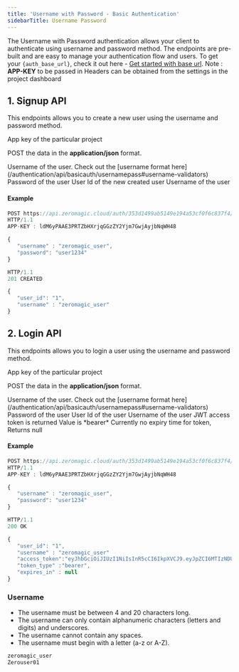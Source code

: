 ```yaml
--- 
title: 'Username with Password - Basic Authentication' 
sidebarTitle: Username Password
---
```



The Username with Password authentication allows your client to authenticate using username and password method. The endpoints are pre-built and are easy to manage your authentication flow and users. To get your `{auth_base_url}`, check it out here - [Get started with base url](/authentication/api/generalinfo#get-started-with-base-url).
<Info>
Note : **APP-KEY** to be passed in Headers can be obtained from the settings in the project dashboard
</Info>

## 1. Signup API

This endpoints allows you to create a new user using the username and password method.

  <Accordion title="Endpoint" defaultOpen="true">
<ParamField path="POST" type="{auth_base_url}/username-password-signup" />
  </Accordion>


  <Accordion title="Header">
<ParamField query="APP-KEY" type="string"  required>
  App key of the particular project
</ParamField>
  </Accordion>
 

  <Accordion title="Body Data" >

POST the data in the **application/json** format.

<ParamField body="username" type="string" required>
  Username of the user. Check out the [username format here](/authentication/api/basicauth/usernamepass#username-validators)
</ParamField>

<ParamField body="password" type="string" required>
  Password of the user
  </ParamField>

  </Accordion>

 
   <Accordion title="Response Body Data">
 <ResponseField name="user_id" type="string">
  User Id of the new created user 
</ResponseField>

<ResponseField name="username" type="string">
  Username of the user
</ResponseField> 
 
  </Accordion>
 
#### Example

```jsx Request
POST https://api.zeromagic.cloud/auth/353d1499ab5149e194a53cf0f6c837f4/development/username-password-signup 
HTTP/1.1
APP-KEY : ldM6yPAAE3PRTZbHXrjqGGzZY2Yjm7GwjAyjbNqWH48

{
   "username" : "zeromagic_user",
   "password": "user1234"
}
```
 
```jsx Response
HTTP/1.1 
201 CREATED

{
   "user_id": "1",
   "username" : "zeromagic_user"
}
```

## 2. Login API

This endpoints allows you to login a user using the username and password method.

  <Accordion title="Endpoint" >
<ParamField path="POST" type="{auth_base_url}/username-password-login" />
  </Accordion>


  <Accordion title="Header">
<ParamField query="APP-KEY" type="string"  required>
  App key of the particular project
</ParamField>
  </Accordion>
  

  <Accordion title="Body Data" >

POST the data in the **application/json** format.

<ParamField body="username" type="string" required>
  Username of the user. Check out the [username format here](/authentication/api/basicauth/usernamepass#username-validators)
</ParamField>

<ParamField body="password" type="string" required>
  Password of the user
  </ParamField>

  </Accordion> 


   <Accordion title="Response Body Data">


<ResponseField name="user_id" type="string">
  User Id of the user
</ResponseField>

<ResponseField name="username" type="string">
 Username of the user
</ResponseField>
 

<ResponseField name="access_token" type="string">
  JWT access token is returned
</ResponseField>

<ResponseField name="token_type" type="string">
  Value is *bearer*
</ResponseField>

<ResponseField name="expires_in" type="string">
  Currently no expiry time for token, Returns null
</ResponseField>

  </Accordion>
 
#### Example

```jsx Request
POST https://api.zeromagic.cloud/auth/353d1499ab5149e194a53cf0f6c837f4/development/username-password-login 
HTTP/1.1
APP-KEY : ldM6yPAAE3PRTZbHXrjqGGzZY2Yjm7GwjAyjbNqWH48

{
   "username" : "zeromagic_user",
   "password": "user1234"
}
```
 
```jsx Response
HTTP/1.1 
200 OK

{
   "user_id": "1",
   "username" : "zeromagic_user"
   "access_token":"eyJhbGciOiJIUzI1NiIsInR5cCI6IkpXVCJ9.eyJpZCI6MTIzNDU2Nzg5LCJuYW1lIjoiSm9zZXBoIn0.OpOSSw7e485LOP5PrzScxHb7SR6sAOMRckfFwi4rp7o",
   "token_type" :"bearer",
   "expires_in" : null
}
```
 
### Username 
- The username must be between 4 and 20 characters long.
- The username can only contain alphanumeric characters (letters and digits) and underscores.
- The username cannot contain any spaces.
- The username must begin with a letter (a-z or A-Z).

```jsx Examples
zeromagic_user
Zerouser01
```